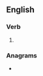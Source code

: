 ==English==

===Verb===
{{head|en|verb form}}

# {{en-third-person singular of|pulsate}}

===Anagrams===
* {{anagrams|en|a=aelpsstu|spatules|upsteals}}